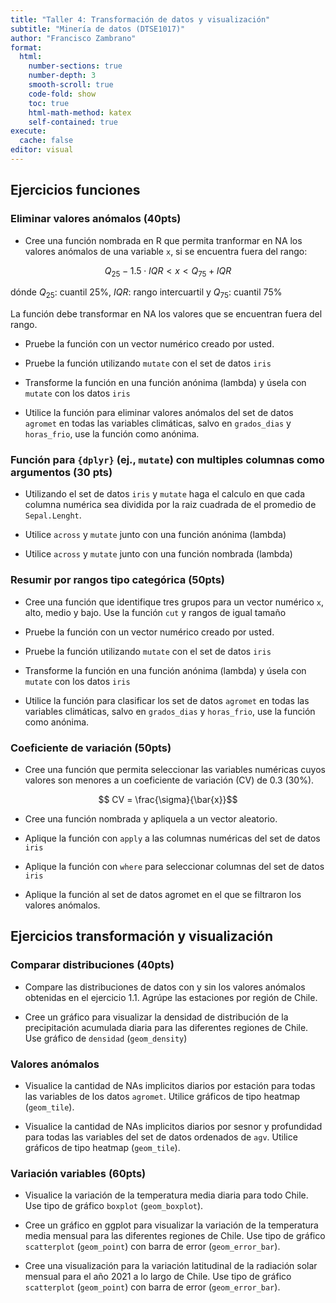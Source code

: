 ```yaml
---
title: "Taller 4: Transformación de datos y visualización"
subtitle: "Minería de datos (DTSE1017)"
author: "Francisco Zambrano"
format:
  html:
    number-sections: true
    number-depth: 3
    smooth-scroll: true
    code-fold: show
    toc: true
    html-math-method: katex
    self-contained: true
execute: 
  cache: false
editor: visual
---
```


## Ejercicios funciones

### Eliminar valores anómalos (40pts)

-   Cree una función nombrada en R que permita tranformar en NA los valores anómalos de una variable `x`, si se encuentra fuera del rango:

$$Q_{25} -1.5\cdot IQR < x < Q_{75}+IQR$$

dónde $Q_{25}$: cuantil $25\%$, $IQR$: rango intercuartil y $Q_{75}$: cuantil $75\%$

La función debe transformar en NA los valores que se encuentran fuera del rango.

-   Pruebe la función con un vector numérico creado por usted.

-   Pruebe la función utilizando `mutate` con el set de datos `iris`

-   Transforme la función en una función anónima (lambda) y úsela con `mutate` con los datos `iris`

-   Utilice la función para eliminar valores anómalos del set de datos `agromet` en todas las variables climáticas, salvo en `grados_dias` y `horas_frio`, use la función como anónima.

### Función para `{dplyr}` (ej., `mutate`) con multiples columnas como argumentos (30 pts)

-   Utilizando el set de datos `iris` y `mutate` haga el calculo en que cada columna numérica sea dividida por la raiz cuadrada de el promedio de `Sepal.Lenght`.

-   Utilice `across` y `mutate` junto con una función anónima (lambda)

-   Utilice `across` y `mutate` junto con una función nombrada (lambda)

### Resumir por rangos tipo categórica (50pts)

-   Cree una función que identifique tres grupos para un vector numérico `x`, alto, medio y bajo. Use la función `cut` y rangos de igual tamaño

-   Pruebe la función con un vector numérico creado por usted.

-   Pruebe la función utilizando `mutate` con el set de datos `iris`

-   Transforme la función en una función anónima (lambda) y úsela con `mutate` con los datos `iris`

-   Utilice la función para clasificar los set de datos `agromet` en todas las variables climáticas, salvo en `grados_dias` y `horas_frio`, use la función como anónima.

### Coeficiente de variación (50pts)

-   Cree una función que permita seleccionar las variables numéricas cuyos valores son menores a un coeficiente de variación (CV) de 0.3 (30%).

$$ CV = \frac{\sigma}{\bar{x}}$$

-   Cree una función nombrada y apliquela a un vector aleatorio.

-   Aplique la función con `apply` a las columnas numéricas del set de datos `iris`

-   Aplique la función con `where` para seleccionar columnas del set de datos `iris`

-   Aplique la función al set de datos agromet en el que se filtraron los valores anómalos.

## Ejercicios transformación y visualización

### Comparar distribuciones (40pts)

-   Compare las distribuciones de datos con y sin los valores anómalos obtenidas en el ejercicio 1.1. Agrúpe las estaciones por región de Chile.

-   Cree un gráfico para visualizar la densidad de distribución de la precipitación acumulada diaria para las diferentes regiones de Chile. Use gráfico de `densidad` (`geom_density`)

### Valores anómalos

-   Visualice la cantidad de NAs implicitos diarios por estación para todas las variables de los datos `agromet`. Utilice gráficos de tipo heatmap (`geom_tile`).

-   Visualice la cantidad de NAs implicitos diarios por sesnor y profundidad para todas las variables del set de datos ordenados de `agv`. Utilice gráficos de tipo heatmap (`geom_tile`).

### Variación variables (60pts)

-   Visualice la variación de la temperatura media diaria para todo Chile. Use tipo de gráfico `boxplot` (`geom_boxplot`).

-   Cree un gráfico en ggplot para visualizar la variación de la temperatura media mensual para las diferentes regiones de Chile. Use tipo de gráfico `scatterplot` (`geom_point`) con barra de error (`geom_error_bar`).

-   Cree una visualización para la variación latitudinal de la radiación solar mensual para el año 2021 a lo largo de Chile. Use tipo de gráfico `scatterplot` (`geom_point`) con barra de error (`geom_error_bar`).
